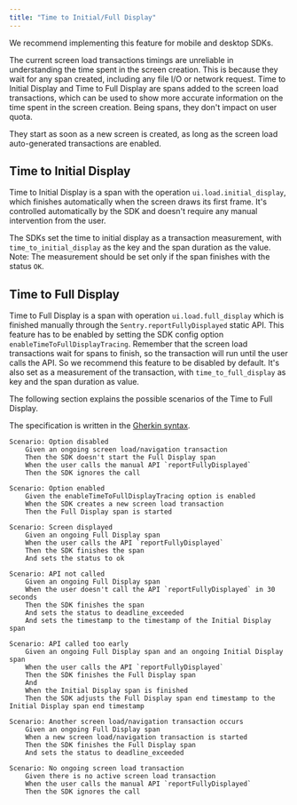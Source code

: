 ```yaml
---
title: "Time to Initial/Full Display"
---
```


We recommend implementing this feature for mobile and desktop SDKs.

The current screen load transactions timings are unreliable in understanding the time spent in the screen creation.
This is because they wait for any span created, including any file I/O or network request.
Time to Initial Display and Time to Full Display are spans added to the screen load transactions,
which can be used to show more accurate information on the time spent in the screen creation.
Being spans, they don't impact on user quota.

They start as soon as a new screen is created, as long as the screen load auto-generated transactions are enabled.

## Time to Initial Display

Time to Initial Display is a span with the operation `ui.load.initial_display`, which finishes automatically
when the screen draws its first frame. It's controlled automatically by the SDK and doesn't
require any manual intervention from the user.

The SDKs set the time to initial display as a transaction measurement, with `time_to_initial_display` as the key and the span duration as the value.
Note: The measurement should be set only if the span finishes with the status `OK`.


## Time to Full Display

Time to Full Display is a span with operation `ui.load.full_display` which is finished manually through
the `Sentry.reportFullyDisplayed` static API. This feature has to be enabled by setting the SDK config
option `enableTimeToFullDisplayTracing`. Remember that the screen load transactions wait for spans to finish,
so the transaction will run until the user calls the API. So we recommend this feature to be disabled by default.
It's also set as a measurement of the transaction, with `time_to_full_display` as key and the span duration as value.

The following section explains the possible scenarios of the Time to Full Display.

The specification is written in the [Gherkin syntax](https://cucumber.io/docs/gherkin/reference/).

```Gherkin
Scenario: Option disabled
    Given an ongoing screen load/navigation transaction
    Then the SDK doesn't start the Full Display span
    When the user calls the manual API `reportFullyDisplayed`
    Then the SDK ignores the call

Scenario: Option enabled
    Given the enableTimeToFullDisplayTracing option is enabled
    When the SDK creates a new screen load transaction
    Then the Full Display span is started

Scenario: Screen displayed
    Given an ongoing Full Display span
    When the user calls the API `reportFullyDisplayed`
    Then the SDK finishes the span
    And sets the status to ok

Scenario: API not called
    Given an ongoing Full Display span
    When the user doesn't call the API `reportFullyDisplayed` in 30 seconds
    Then the SDK finishes the span
    And sets the status to deadline_exceeded
    And sets the timestamp to the timestamp of the Initial Display span

Scenario: API called too early
    Given an ongoing Full Display span and an ongoing Initial Display span
    When the user calls the API `reportFullyDisplayed`
    Then the SDK finishes the Full Display span
    And
    When the Initial Display span is finished
    Then the SDK adjusts the Full Display span end timestamp to the Initial Display span end timestamp

Scenario: Another screen load/navigation transaction occurs
    Given an ongoing Full Display span
    When a new screen load/navigation transaction is started
    Then the SDK finishes the Full Display span
    And sets the status to deadline_exceeded

Scenario: No ongoing screen load transaction
    Given there is no active screen load transaction
    When the user calls the manual API `reportFullyDisplayed`
    Then the SDK ignores the call

```
